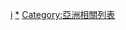 {{Catnav|頁面分類|地理|国家|按國家分類|各國列表}}
{{Catnav|頁面分類|地理|国家|亚洲国家|印度}}
{{Catnav|頁面分類|各種主題的頁面分類|按國家分類|各國列表}}
{{Catnav|頁面分類|列表|各國列表}}

[[Category:各国相关列表|i]]
[[Category:印度|*]]
[[Category:亞洲相關列表|Category:亞洲相關列表]]